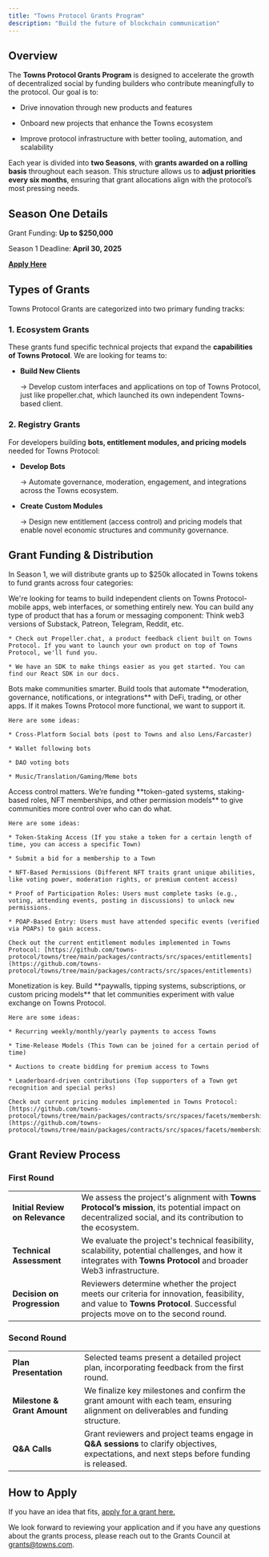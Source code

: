 ```yaml
---
title: "Towns Protocol Grants Program"
description: "Build the future of blockchain communication"
---
```


## **Overview**

The **Towns Protocol Grants Program** is designed to accelerate the growth of decentralized social by funding builders who contribute meaningfully to the protocol. Our goal is to:

* Drive innovation through new products and features

* Onboard new projects that enhance the Towns ecosystem

* Improve protocol infrastructure with better tooling, automation, and scalability

Each year is divided into **two Seasons**, with **grants awarded on a rolling basis** throughout each season. This structure allows us to **adjust priorities every six months**, ensuring that grant allocations align with the protocol’s most pressing needs.

## Season One Details

Grant Funding: **Up to $250,000** 

Season 1 Deadline: **April 30, 2025**

[**Apply Here**](https://hntlabs.deform.cc/grants)

## **Types of Grants**

Towns Protocol Grants are categorized into two primary funding tracks:

### **1. Ecosystem Grants**&#x20;

These grants fund specific technical projects that expand the **capabilities of Towns Protocol**. We are looking for teams to:

* **Build New Clients**

  → Develop custom interfaces and applications on top of Towns Protocol, just like propeller.chat, which launched its own independent Towns-based client.

### **2. Registry Grants**

For developers building **bots, entitlement modules, and pricing models** needed for Towns Protocol:

* **Develop Bots**

  → Automate governance, moderation, engagement, and integrations across the Towns ecosystem.

* **Create Custom Modules**

  → Design new entitlement (access control) and pricing models that enable novel economic structures and community governance.

## **Grant Funding & Distribution**

In Season 1, we will distribute grants up to $250k allocated in Towns tokens to fund grants across four categories:

<AccordionGroup>
  <Accordion title="Building New Clients" defaultOpen={false}>
    We're looking for teams to build independent clients on Towns Protocol-mobile apps, web interfaces, or something entirely new. You can build any type of product that has a forum or messaging component: Think web3 versions of Substack, Patreon, Telegram, Reddit, etc.

    * Check out Propeller.chat, a product feedback client built on Towns Protocol. If you want to launch your own product on top of Towns Protocol, we'll fund you.

    * We have an SDK to make things easier as you get started. You can find our React SDK in our docs.
  </Accordion>

  <Accordion title="Building Bots " defaultOpen={false}>
    Bots make communities smarter. Build tools that automate **moderation, governance, notifications, or integrations** with DeFi, trading, or other apps. If it makes Towns Protocol more functional, we want to support it.

    Here are some ideas:

    * ﻿﻿Cross-Platform Social bots (post to Towns and also Lens/Farcaster)

    * ﻿﻿Wallet following bots

    * ﻿﻿DAO voting bots

    * ﻿﻿Music/Translation/Gaming/Meme bots
  </Accordion>

  <Accordion title="Building Entitlement Modules" defaultOpen={false}>
    Access control matters. We’re funding **token-gated systems, staking-based roles, NFT memberships, and other permission models** to give communities more control over who can do what.

    Here are some ideas:

    * ﻿﻿Token-Staking Access (If you stake a token for a certain length of time, you can access a specific Town)

    * ﻿﻿Submit a bid for a membership to a Town

    * ﻿﻿NFT-Based Permissions (Different NFT traits grant unique abilities, like voting power, moderation rights, or premium content access)

    * ﻿﻿Proof of Participation Roles: Users must complete tasks (e.g., voting, attending events, posting in discussions) to unlock new permissions.

    * ﻿﻿POAP-Based Entry: Users must have attended specific events (verified via POAPs) to gain access.

    Check out the current entitlement modules implemented in Towns Protocol: [https://github.com/towns-protocol/towns/tree/main/packages/contracts/src/spaces/entitlements](https://github.com/towns-protocol/towns/tree/main/packages/contracts/src/spaces/entitlements)
  </Accordion>

  <Accordion title="Building Pricing Modules" defaultOpen={false}>
    Monetization is key. Build **paywalls, tipping systems, subscriptions, or custom pricing models** that let communities experiment with value exchange on Towns Protocol.

    Here are some ideas:

    * ﻿﻿Recurring weekly/monthly/yearly payments to access Towns

    * ﻿﻿Time-Release Models (This Town can be joined for a certain period of time)

    * ﻿﻿Auctions to create bidding for premium access to Towns

    * ﻿﻿Leaderboard-driven contributions (Top supporters of a Town get recognition and special perks)

    Check out current pricing modules implemented in Towns Protocol: [https://github.com/towns-protocol/towns/tree/main/packages/contracts/src/spaces/facets/membership/pricing](https://github.com/towns-protocol/towns/tree/main/packages/contracts/src/spaces/facets/membership/pricing)
  </Accordion>
</AccordionGroup>

## Grant Review Process

### First Round

|                                 |                                                                                                                                                                           |
| ------------------------------- | ------------------------------------------------------------------------------------------------------------------------------------------------------------------------- |
| **Initial Review on Relevance** | We assess the project's alignment with **Towns Protocol’s mission**, its potential impact on decentralized social, and its contribution to the ecosystem.                 |
| **Technical Assessment**        | We evaluate the project's technical feasibility, scalability, potential challenges, and how it integrates with **Towns Protocol** and broader Web3 infrastructure.        |
| **Decision on Progression**     | Reviewers determine whether the project meets our criteria for innovation, feasibility, and value to **Towns Protocol**. Successful projects move on to the second round. |

### Second Round

|                              |                                                                                                                                               |
| ---------------------------- | --------------------------------------------------------------------------------------------------------------------------------------------- |
| **Plan Presentation**        | Selected teams present a detailed project plan, incorporating feedback from the first round.                                                  |
| **Milestone & Grant Amount** | We finalize key milestones and confirm the grant amount with each team, ensuring alignment on deliverables and funding structure.             |
| **Q\&A Calls**               | Grant reviewers and project teams engage in **Q\&A sessions** to clarify objectives, expectations, and next steps before funding is released. |

## How to Apply

If you have an idea that fits, [apply for a grant here.](https://hntlabs.deform.cc/grants)

We look forward to reviewing your application and if you have any questions about the grants process, please reach out to the Grants Council at [grants@towns.com](mailto:grants@towns.com).
